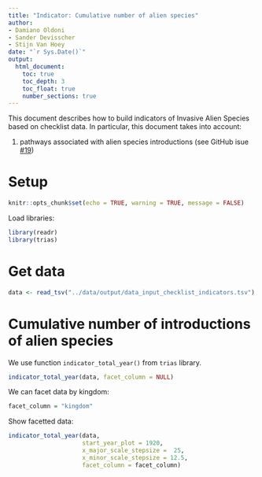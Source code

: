 ```yaml
---
title: "Indicator: Cumulative number of alien species"
author:
- Damiano Oldoni
- Sander Devisscher
- Stijn Van Hoey
date: "`r Sys.Date()`"
output:
  html_document:
    toc: true
    toc_depth: 3
    toc_float: true
    number_sections: true
---
```


This document describes how to build indicators of Invasive Alien Species based on checklist data. In particular, this document takes into account:

1. pathways associated with alien species introductions (see GitHub isue [#19](https://github.com/trias-project/pipeline/issues/19))

# Setup

```r
knitr::opts_chunk$set(echo = TRUE, warning = TRUE, message = FALSE)
```

Load libraries:

```r
library(readr)
library(trias)
```

# Get data

```r
data <- read_tsv("../data/output/data_input_checklist_indicators.tsv")
```

# Cumulative number of introductions of alien species

We use function `indicator_total_year()` from `trias` library.

```r
indicator_total_year(data, facet_column = NULL)
```

We can facet data by kingdom:

```r
facet_column = "kingdom"
```

Show facetted data:

```r
indicator_total_year(data, 
                     start_year_plot = 1920, 
                     x_major_scale_stepsize =  25, 
                     x_minor_scale_stepsize = 12.5,
                     facet_column = facet_column)
```
